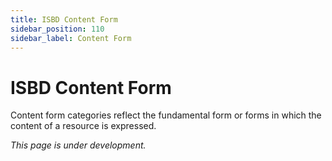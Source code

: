```yaml
---
title: ISBD Content Form
sidebar_position: 110
sidebar_label: Content Form
---
```


# ISBD Content Form

Content form categories reflect the fundamental form or forms in which the content of a resource is expressed.

*This page is under development.*
